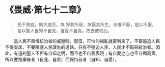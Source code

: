 # 《畏威·第七十二章》

> 民不畏威，則大威至。無 狎其所居，無厭其所生。夫唯不厭，是以不厭。是以聖人自知不自見，自愛不自貴。故去彼取此。

&emsp;&emsp;當人民不畏懼統治者的威壓時，那麼，可怕的禍亂就要到來了。不要逼迫人民不得安居，不要阻塞人民謀生的道路。只有不壓迫人民，人民才不厭惡統治者。因此，有道的聖人不但有自知之明，而且也不自我表現；有自愛之心也不自顯高貴。所以要捨棄後者（自見、自貴）而保持前者（自知、自愛）。
